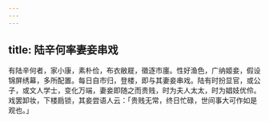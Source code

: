```yaml
---
---
---
```

title: 陆辛何率妻妾串戏
---



有陆辛何者，家小康，素朴俭，布衣敝屣，徵逐市廛。性好渔色，广纳姬妾，假设锦屏绣幕，多所配置。每日自市归，登楼，即与其妻妾串戏。陆有时扮显官，或公子，或文人学士，变化万端，妻妾即随之而贵贱，时为夫人太太，时为娼妓优伶。戏罢卸妆，下楼扃锁，其妾尝语人云：「贵贱无常，终日忙碌，世间事大可作如是观也。」